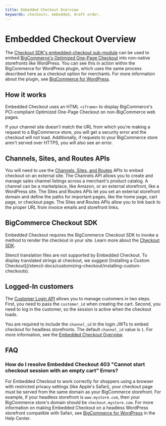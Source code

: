 ```yaml
---
title: Embedded Checkout Overview
keywords: checkouts, embedded, draft order, 
---
```


# Embedded Checkout Overview

The [Checkout SDK's embedded-checkout sub-module](https://github.com/bigcommerce/checkout-sdk-js/blob/master/docs/README.md#embedcheckout) can be used to embed [BigCommerce's Optimized One-Page Checkout](https://support.bigcommerce.com/s/article/Optimized-Single-Page-Checkout) into non-native storefronts like WordPress. You can see this in action within the BigCommerce for WordPress plugin, which uses the same process described here as a checkout option for merchants. For more information about the plugin, see [BigCommerce for WordPress](/bigcommerce-for-wordpress/getting-started/introduction).

## How it works

Embedded Checkout uses an HTML `<iframe>` to display BigCommerce's PCI-compliant Optimized One-Page Checkout on non-BigCommerce web pages.

If your channel site doesn't match the URL from which you're making a request to a BigCommerce store, you will get a security error and the checkout will not load. Additionally, if requests to your BigCommerce store aren't served over HTTPS, you will also see an error.

## Channels, Sites, and Routes APIs

You will need to use the [Channels, Sites, and Routes](/docs/rest-management/channels) APIs to embed checkout on an external site. The Channels API allows you to create and manage sales channel listings across a merchant's product catalog. A channel can be a marketplace, like Amazon, or an external storefront, like a WordPress site. The Sites and Routes APIs let you set an external storefront domain and define the paths for important pages, like the home page, cart page, or checkout page. The Sites and Routes APIs allow you to link back to the proper URL from invoice emails and storefront links.

## BigCommerce Checkout SDK

Embedded Checkout requires the BigCommerce Checkout SDK to invoke a method to render the checkout in your site. Learn more about the [Checkout SDK](/api-docs/cart-and-checkout/checkout-sdk).

<Callout type="info">
  Stencil translation files are not supported by Embedded Checkout. To display translated strings at checkout, we suggest [Installing a Custom Checkout](/stencil-docs/customizing-checkout/installing-custom-checkouts). 
</Callout>

## Logged-In customers

The [Customer Login API](/api-docs/storefront/customer-login-api) allows you to manage customers in two steps. First, you need to pass the `customer_id` when creating the cart. Second, you need to log in the customer, so the session is active when the checkout loads.

You are required to include the `channel_id` in the login JWTs to embed checkout for headless storefronts. The default `channel_id` value is `1`. For more information, see the [Embedded Checkout Overview](/api-docs/storefronts/embedded-checkout/embedded-checkout-overview).


## FAQ

### How do I resolve Embedded Checkout 403 "Cannot start checkout session with an empty cart" Errors?

For Embedded Checkout to work correctly for shoppers using a browser with restricted privacy settings (like Apple's Safari), your checkout page must be served from the same domain as your BigCommerce storefront. For example, if your headless storefront is `www.mystore.com`, then your BigCommerce store's domain should be `checkout.mystore.com`. For more information on making Embedded Checkout on a headless WordPress storefront compatible with Safari, see [BigCommerce for WordPress](https://support.bigcommerce.com/s/article/BigCommerce-for-WordPress-Checkout#safari) in the Help Center.

